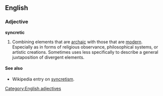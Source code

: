 == English ==

===Adjective===
'''syncretic'''
# Combining elements that are [[archaic]] with those that are [[modern]].  Especially as in forms of religious observance, philosophical systems, or artistic creations.  Sometimes uses less specifically to describe a general juxtaposition of divergent elements.

====See also====
*Wikipedia entry on [[wikipedia:syncretism|syncretism]].

[[Category:English adjectives]]